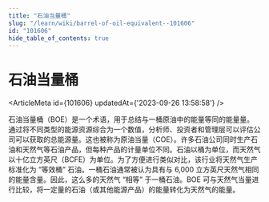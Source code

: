 ```yaml
---
title: "石油当量桶"
slug: "/learn/wiki/barrel-of-oil-equivalent--101606"
id: "101606"
hide_table_of_contents: true
---
```



# 石油当量桶

<ArticleMeta id={101606} updatedAt={'2023-09-26 13:58:58'} />
<div className='border-solid border-b border-t-0 my-4 border-[var(--ifm-color-gray-300)]' />

石油当量桶（BOE）是一个术语，用于总结与一桶原油中的能量等同的能量量。通过将不同类型的能源资源综合为一个数值，分析师、投资者和管理层可以评估公司可以获取的总能源量。这也被称为原油当量（COE）。许多石油公司同时生产石油和天然气等石油产品，但每种产品的计量单位不同。石油以桶为单位，而天然气以十亿立方英尺（BCFE）为单位。为了方便进行类似对比，该行业将天然气生产标准化为 “等效桶” 石油。一桶石油通常被认为具有与 6,000 立方英尺天然气相同的能量含量。因此，这么多的天然气 “相等” 于一桶石油。BOE 可与天然气当量进行比较，将一定量的石油（或其他能源产品）的能量转化为天然气的能量。
